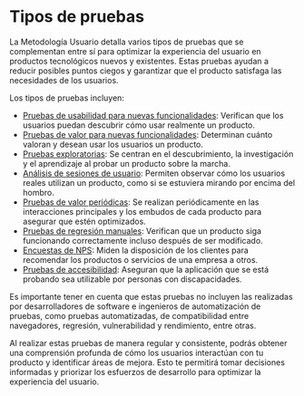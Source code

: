 
# Tipos de pruebas

La Metodología Usuario detalla varios tipos de pruebas que se complementan entre sí para optimizar la experiencia del usuario en productos tecnológicos nuevos y existentes. Estas pruebas ayudan a reducir posibles puntos ciegos y garantizar que el producto satisfaga las necesidades de los usuarios.

Los tipos de pruebas incluyen:

- [Pruebas de usabilidad para nuevas funcionalidades](/tipos-de-pruebas/pruebas-de-usabilidad): Verifican que los usuarios puedan descubrir cómo usar realmente un producto.
- [Pruebas de valor para nuevas funcionalidades](/tipos-de-pruebas/pruebas-de-valor): Determinan cuánto valoran y desean usar los usuarios un producto.
- [Pruebas exploratorias](/tipos-de-pruebas/pruebas-exploratorias): Se centran en el descubrimiento, la investigación y el aprendizaje al probar un producto sobre la marcha.
- [Análisis de sesiones de usuario](/tipos-de-pruebas/analisis-de-sesiones): Permiten observar cómo los usuarios reales utilizan un producto, como si se estuviera mirando por encima del hombro.
- [Pruebas de valor periódicas](/tipos-de-pruebas/pruebas-de-valor-periodicas): Se realizan periódicamente en las interacciones principales y los embudos de cada producto para asegurar que estén optimizados.
- [Pruebas de regresión manuales](/tipos-de-pruebas/pruebas-de-regresion): Verifican que un producto siga funcionando correctamente incluso después de ser modificado.
- [Encuestas de NPS](/tipos-de-pruebas/encuestas-nps): Miden la disposición de los clientes para recomendar los productos o servicios de una empresa a otros.
- [Pruebas de accesibilidad](/tipos-de-pruebas/pruebas-de-accesibilidad): Aseguran que la aplicación que se está probando sea utilizable por personas con discapacidades.

<Callout>
Es importante tener en cuenta que estas pruebas no incluyen las realizadas por desarrolladores de software e ingenieros de automatización de pruebas, como pruebas automatizadas, de compatibilidad entre navegadores, regresión, vulnerabilidad y rendimiento, entre otras.
</Callout>

Al realizar estas pruebas de manera regular y consistente, podrás obtener una comprensión profunda de cómo los usuarios interactúan con tu producto y identificar áreas de mejora. Esto te permitirá tomar decisiones informadas y priorizar los esfuerzos de desarrollo para optimizar la experiencia del usuario.